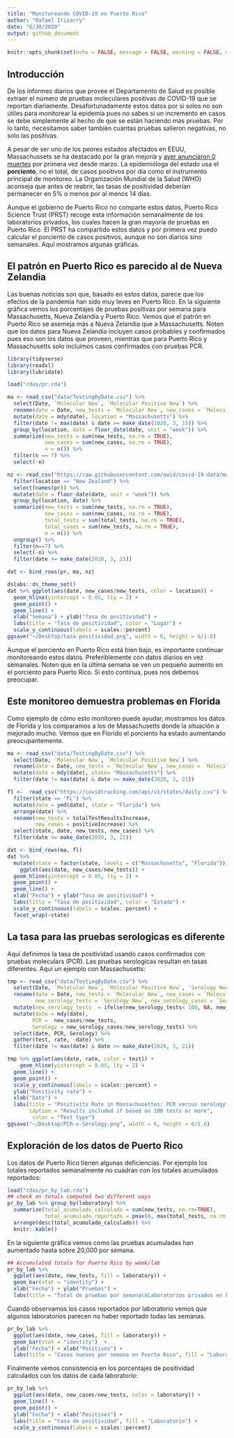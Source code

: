 ```yaml
---
title: "Monitoreando COVID-19 en Puerto Rico"
author: "Rafael Irizarry"
date: "6/30/2020"
output: github_document
---
```


```r
knitr::opts_chunk$set(echo = FALSE, message = FALSE, warning = FALSE, dpi=600)
```

## Introducción

De los informes diarios que provee el Departamento de Salud es posible extraer el número de pruebas moleculares positivas de COVID-19 que se reportan diariamente. Desafortunadamente estos datos por si solos no son útiles para monitorear la epidemia pues no sabes si un incremento en casos se debe simplemente al hecho de que se están haciendo más pruebas. Por lo tanto, necesitamos saber también cuantas pruebas salieron negativas, no solo las positivas. 

A pesar de ser uno de los peores estados afectados en EEUU,
Massachussets se ha destacado por la gran mejoría y [ayer anunciaron 0 muertes](https://www.bostonherald.com/2020/06/30/zero-new-coronavirus-deaths-reported-in-massachusetts-after-data-cleaning/) por primera vez desde marzo.
La epidemióloga del estado usa el **porciento**, no el total, de casos positivos por día como el instrumento principal de monitoreo. La Organización Mundial de la Salud (WHO) aconseja que antes de reabrir, las tasas de positividad deberían permanecer en 5% o menos por al menos 14 días.

Aunque el gobierno de Puerto Rico no comparte estos datos, Puerto Rico Science Trust (PRST) recoge esta información semanalmente de los laboratorios privados, los cuales hacen la gran mayoría de pruebas en Puerto Rico. El PRST ha compartido estos datos y por primera vez puedo calcular el porciento de casos positivos, aunque no son diarios sino semanales. Aquí mostramos algunas gráficas.

## El patrón en Puerto Rico es parecido al de Nueva Zelandia 

Las buenas noticias son que, basado en estos datos, parece que los efectos de la pandemia han sido muy leves en Puerto Rico. En la siguiente gráfica vemos los porcentajes de pruebas positivas por semana para Massachusetts, Nueva Zelandia y Puerto Rico. Vemos que el patrón en Puerto Rico se asemeja más a Nueva Zelandia que a Massachusetts. Noten que los datos para Nueva Zelandia incluyen casos probables y confirmados pues eso son los datos que proveen, mientras que para Puerto Rico y Massachusetts solo incluimos casos confirmados con pruebas PCR.

```r
library(tidyverse)
library(readxl)
library(lubridate)

load("rdas/pr.rda")

ma <- read_csv("data/TestingByDate.csv") %>% 
  select(Date, `Molecular New`, `Molecular Positive New`) %>%
  rename(date = Date, new_tests = `Molecular New`, new_cases = `Molecular Positive New`) %>%
  mutate(date = mdy(date), location = "Massachusetts") %>%
  filter(date != max(date) & date >= make_date(2020, 3, 15)) %>%
  group_by(location, date = floor_date(date, unit = "week")) %>%
  summarize(new_tests = sum(new_tests, na.rm = TRUE),
            new_cases = sum(new_cases, na.rm = TRUE),
            n = n()) %>%
  filter(n == 7) %>%
  select(-n)

nz <- read_csv("https://raw.githubusercontent.com/owid/covid-19-data/master/public/data/owid-covid-data.csv") %>% 
  filter(location == "New Zealand") %>% 
  select(names(pr)) %>%
  mutate(date = floor_date(date, unit = "week")) %>%
  group_by(location, date) %>%
  summarize(new_tests = sum(new_tests, na.rm = TRUE),
            new_cases = sum(new_cases, na.rm = TRUE),
            total_tests = sum(total_tests, na.rm = TRUE),
            total_cases = sum(new_tests, na.rm = TRUE),
            n = n()) %>%
  ungroup() %>%
  filter(n==7) %>%
  select(-n) %>%
  filter(date >= make_date(2020, 3, 15))

dat <- bind_rows(pr, ma, nz)

dslabs::ds_theme_set()
dat %>% ggplot(aes(date, new_cases/new_tests, color = location)) +
  geom_hline(yintercept = 0.05, lty = 2) +
  geom_point() +
  geom_line() +
  xlab("Semana") + ylab("Tasa de positividad") + 
  labs(title = "Tasa de positividad", color = "Lugar") +
  scale_y_continuous(labels = scales::percent)
ggsave("~/Desktop/tasa-positividad.png", width = 6, height = 6/1.6)
```

Aunque el porciento en Puerto Rico está bien bajo, es importante continuar monitoreando estos datos. Preferiblemente con datos diarios en vez 
semanales. Noten que en la última semana se ven un pequeño aumento en el porciento para Puerto Rico. Si esto continua, pues nos debemos preocupar.


## Este monitoreo demuestra problemas en Florida
Como ejemplo de cómo esto monitoreo puede ayudar, mostramos los datos de Florida y los comparamos a los de Massachusetts donde la situación a mejorado mucho. Vemos que en Florido el porciento ha estado aumentando preocupantemente. 

```r
ma <- read_csv("data/TestingByDate.csv") %>% 
  select(Date, `Molecular New`, `Molecular Positive New`) %>%
  rename(date = Date, new_tests = `Molecular New`, new_cases = `Molecular Positive New`) %>%
  mutate(date = mdy(date), state= "Massachusetts") %>%
  filter(date != max(date) & date >= make_date(2020, 3, 21)) 

fl <-  read_csv("https://covidtracking.com/api/v1/states/daily.csv") %>% 
  filter(state == "FL") %>%
  mutate(date = ymd(date), state = "Florida") %>%
  arrange(date) %>%
  rename(new_tests = totalTestResultsIncrease,
         new_cases = positiveIncrease) %>%
  select(state, date, new_tests, new_cases) %>%
  filter(date >= make_date(2020, 3, 21))

dat <- bind_rows(ma, fl)
dat %>% 
  mutate(state = factor(state, levels = c("Massachusetts", "Florida"))) %>%
    ggplot(aes(date, new_cases/new_tests)) +
  geom_hline(yintercept = 0.05, lty = 2) +
  geom_point() +
  geom_line() +
  xlab("Fecha") + ylab("Tasa de positividad") + 
  labs(title = "Tasa de positividad", color = "Estado") +
  scale_y_continuous(labels = scales::percent) +
  facet_wrap(~state)
```

## La tasa para las pruebas serologicas es diferente

Aquí definimos la tasa de positividad usando casos confirmados con pruebas moleculars (PCR). Las pruebas serologicas resultan en tasas diferentes. Aquí un ejemplo con Massachusetts: 

```r
tmp <- read_csv("data/TestingByDate.csv") %>% 
  select(Date, `Molecular New`, `Molecular Positive New`, `Serology New`, `Serology Positive New`) %>%
  rename(date = Date, new_tests = `Molecular New`, new_cases = `Molecular Positive New`,
         new_serology_tests = `Serology New`, new_serology_cases = `Serology Positive New`) %>%
  mutate(new_serology_tests  = ifelse(new_serology_tests< 100, NA, new_serology_tests)) %>%
  mutate(date = mdy(date), 
        PCR =  new_cases/new_tests,
        Serology = new_serology_cases/new_serology_tests) %>%
  select(date, PCR, Serology) %>%
  gather(test, rate, -date) %>%
  filter(date != max(date) & date >= make_date(2020, 3, 21)) 

tmp %>% ggplot(aes(date, rate, color = test)) +
    geom_hline(yintercept = 0.05, lty = 2) +
  geom_line() +
  geom_point() +
  scale_y_continuous(labels = scales::percent) +
  ylab("Positivity rate") +
  xlab("Date") +
  labs(title = "Positivity Rate in Massachusettes: PCR versus serology", 
       caption = "Results included if based on 100 tests or more",
        color = "Test type")
ggsave("~/Desktop/PCR-v-Serology.png", width = 6, height = 6/1.6)
```
## Exploración de los datos de Puerto Rico

Los datos de Puerto Rico tienen algunas deficiencias. Por ejemplo los totales reportados semanalmente no cuadran con los totales acumulados reportados:

```r

load("rdas/pr_by_lab.rda")
## check on totals computed two different ways
pr_by_lab %>% group_by(laboratory) %>% 
  summarize(total_acumulado_calculado = sum(new_tests, na.rm=TRUE),  
            total_acumulado_reportado = pmax(0, max(total_tests, na.rm = TRUE))) %>% 
  arrange(desc(total_acumulado_calculado)) %>%
  knitr::kable()
```


En la siguiente gráfica vemos como las pruebas acumuladas han aumentado hasta sobre 20,000 por semana. 

```r
## Accumulated totals for Puerto Rico by week/lab
pr_by_lab %>%
  ggplot(aes(date, new_tests, fill = laboratory)) +
  geom_bar(stat = "identity") +
  xlab("Fecha") + ylab("Pruebas") + 
  labs(title = "Total de pruebas por semana\nLaboratorios privados en Puerto Rico", fill = "Laboratorio")
```

Cuando observamos los casos reportados por laboratorio vemos que algunos laboratorios parecen no haber reportado todas las semanas.

```r
pr_by_lab %>%
  ggplot(aes(date, new_cases, fill = laboratory)) +
  geom_bar(stat = "identity")  +
  ylab("Fecha") + xlab("Positivos") + 
  labs(title = "Casos nuevos por semana en Puerto Rico", fill = "Laboratorio")
```

Finalmente vemos consistencia en los porcentajes de positividad calculados con los datos de cada laboratorio:

```r
pr_by_lab %>%
  ggplot(aes(date, new_cases/new_tests, color = laboratory)) +
  geom_line() +
  geom_point() +
  ylab("Fecha") + xlab("Positivos") +  
  labs(title = "tasa de positividad", fill = "Laboratorio") +
  scale_y_continuous(labels = scales::percent)
```

